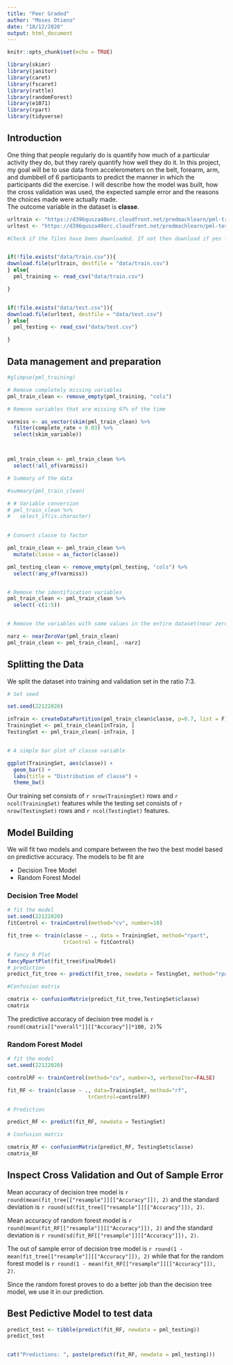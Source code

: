 ```yaml
---
title: "Peer Graded"
author: "Moses Otieno"
date: "18/12/2020"
output: html_document
---
```


```r
knitr::opts_chunk$set(echo = TRUE)
```

```r
library(skimr)
library(janitor)
library(caret)
library(fscaret)
library(rattle)
library(randomForest)
library(e1071)
library(rpart)
library(tidyverse)

```

## Introduction
One thing that people regularly do is quantify how  much of a particular activity they do, but they rarely quantify how well they do it. In this project, my goal will be to use data from accelerometers on the belt, forearm, arm, and dumbbell of 6 participants to predict the manner in which the participants did the exercise. I  will describe how the model was built, how the cross validation was used, the expected sample error and the reasons the choices made were actually made.  
The outcome variable in the dataset is __classe__.

```r
urltrain <- "https://d396qusza40orc.cloudfront.net/predmachlearn/pml-training.csv"
urltest <- "https://d396qusza40orc.cloudfront.net/predmachlearn/pml-testing.csv"

#Check if the files have been downloaded. If not then download if yes load them


if(!file.exists("data/train.csv")){
download.file(urltrain, destfile = "data/train.csv")
} else{
  pml_training <- read_csv("data/train.csv")

}


if(!file.exists("data/test.csv")){
download.file(urltest, destfile = "data/test.csv")
} else{
  pml_testing <- read_csv("data/test.csv")

}


```


## Data management and preparation


```r
#glimpse(pml_training)

# Remove completely missing variables 
pml_train_clean <- remove_empty(pml_training, "cols")

# Remove variables that are missing 97% of the time 

varmiss <- as_vector(skim(pml_train_clean) %>% 
  filter(complete_rate < 0.03) %>% 
  select(skim_variable))



pml_train_clean <- pml_train_clean %>% 
  select(!all_of(varmiss))

# Summary of the data

#summary(pml_train_clean)

# # Variable conversion 
# pml_train_clean %>% 
#   select_if(is.character)

  
# Convert classe to factor 

pml_train_clean <- pml_train_clean %>% 
  mutate(classe = as_factor(classe))

pml_testing_clean <- remove_empty(pml_testing, "cols") %>% 
  select(!any_of(varmiss)) 


# Remove the identification variables
pml_train_clean <- pml_train_clean %>% 
  select(-c(1:5))


# Remove the variables with same values in the entire dataset(near zero variance)

narz <- nearZeroVar(pml_train_clean)
pml_train_clean <- pml_train_clean[, -narz]


```


## Splitting the Data

We split the dataset into training and validation set in the ratio 7:3.
```r
# Set seed 

set.seed(22122020)

inTrain <- createDataPartition(pml_train_clean$classe, p=0.7, list = F)
TrainingSet <- pml_train_clean[inTrain, ]
TestingSet <- pml_train_clean[-inTrain, ]


# A simple bar plot of classe variable

ggplot(TrainingSet, aes(classe)) + 
  geom_bar() +
  labs(title = "Distribution of classe") +
  theme_bw()


```

Our training set consists of `r nrow(TrainingSet)` rows and `r ncol(TrainingSet)` features while the testing set consists of `r nrow(TestingSet)` rows and `r ncol(TestingSet)` features.


## Model Building 

We will fit two models and compare between the two the best model based on predictive accuracy. The models to be fit are  

- Decision Tree Model  
- Random Forest Model


### Decision Tree Model

```r

# fit the model
set.seed(22122020)
fitControl <- trainControl(method="cv", number=10)

fit_tree <- train(classe ~ ., data = TrainingSet, method="rpart", 
                  trControl = fitControl)

# fancy R Plot
fancyRpartPlot(fit_tree$finalModel)
# prediction
predict_fit_tree <- predict(fit_tree, newdata = TestingSet, method="rpart")

#Confusion matrix

cmatrix <- confusionMatrix(predict_fit_tree,TestingSet$classe)
cmatrix
```

The predictive accuracy of decision tree model is   `r round(cmatrix[["overall"]][["Accuracy"]]*100, 2)`% 


### Random Forest Model

```r
# fit the model
set.seed(22122020)

controlRF <- trainControl(method="cv", number=3, verboseIter=FALSE)

fit_RF <- train(classe ~ ., data=TrainingSet, method="rf",
                          trControl=controlRF)

# Prediction

predict_RF <- predict(fit_RF, newdata = TestingSet)

# Confusion matrix

cmatrix_RF <- confusionMatrix(predict_RF, TestingSet$classe)
cmatrix_RF

```

<!-- The predictive accuracy of random forest model is  `r round(cmatrix_RF[["overall"]][["Accuracy"]]*100, 2)`%. Clearly, the random forest model is better model than the decision tree model.  -->

## Inspect Cross Validation and Out of Sample Error 

Mean accuracy of decision tree model is `r round(mean(fit_tree[["resample"]][["Accuracy"]]), 2)` and the standard deviation is 
`r round(sd(fit_tree[["resample"]][["Accuracy"]]), 2)`.  

Mean accuracy of random forest model is `r round(mean(fit_RF[["resample"]][["Accuracy"]]), 2)` and the standard deviation is 
`r round(sd(fit_RF[["resample"]][["Accuracy"]]), 2)`.  

The out of sample error of decision tree model is `r round(1 - mean(fit_tree[["resample"]][["Accuracy"]]), 2)` while that for the random forest model is 
 `r round(1 - mean(fit_RF[["resample"]][["Accuracy"]]), 2)`.   
 
 Since the random forest proves to do a better job than the decision tree model, we use it in our prediction. 
 
## Best Pedictive Model to test data

```r
predict_test <- tibble(predict(fit_RF, newdata = pml_testing))
predict_test


cat("Predictions: ", paste(predict(fit_RF, newdata = pml_testing)))
```




